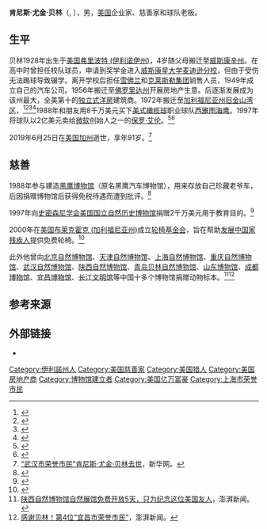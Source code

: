 {{Infobox person
| name = 肯尼斯·尤金·贝林<br>Ken Behring
| image = Ken Behring, US Senate.JPG
| image_size = 200
| caption =
|birth_name=Kenneth Eugene Behring
| birth_date = {{Birth date|1928|6|13}}
| birth_place ={{USA}}[[弗里波特_(伊利诺伊州)|弗里波特 (伊利诺伊州)]]
| death_date = {{Death date and age|2019|6|25|1928|6|13}}
| death_place={{USA}}[[加利福尼亚州|加利福尼亚州]][[康特拉科斯塔县|康特拉科斯塔县]]
| nationality ={{USA}}
| occupation =企业家、慈善家和球队老板
| spouse = Patricia Behring
| children = 5
}}
'''肯尼斯·尤金·贝林'''（{{lang-en|Kenneth Eugene Behring}}, {{bd|1928年|6月13日|2019年|6月25日|catIdx=Behring}}），男，[[美国|美国]]企业家、慈善家和球队老板。

== 生平 ==
贝林1928年出生于[[美国|美国]][[弗里波特_(伊利诺伊州)|弗里波特 (伊利诺伊州)]]，4岁随父母搬迁至[[威斯康辛州|威斯康辛州]]。在高中时曾担任校队球员，申请到奖学金进入[[威斯康星大学麦迪逊分校|威斯康星大学麦迪逊分校]]，但由于受伤无法踢球导致辍学。离开学校后担任[[雪佛兰|雪佛兰]]和[[克莱斯勒集团|克莱斯勒集团]]销售人员，1949年成立自己的汽车公司。1956年搬迁至[[佛罗里达州|佛罗里达州]]开展房地产生意。后逐渐发展成为该州最大，全美第十的[[独立式洋房|独立式洋房]]建筑商。1972年搬迁至[[加利福尼亚州|加利福尼亚州]][[旧金山湾区|旧金山湾区]]，<ref name="Semmes">{{cite web|url=http://www.highbeam.com/doc/1P2-7062352.html  |archive-url=https://web.archive.org/web/20121106072753/http://www.highbeam.com/doc/1P2-7062352.html  |url-status=dead  |archive-date=2012-11-06  |last=Semmes | first=Ben | title=Ken Behring a self-made millionaire |accessdate=2008-10-07}}</ref><ref>{{Cite news|url=http://articles.latimes.com/1999/mar/21/news/mn-19607|title=Smithsonian Museum in Cross-Hairs of Debate|last=BALZAR|first=JOHN|date=1999-03-21|work=Los Angeles Times|access-date=2018-03-10|language=en-US|issn=0458-3035}}</ref><ref>{{Cite news|url=https://mg.co.za/article/1999-04-23-hunters-red-faced-over-elephant-shoot|title=Hunters red-faced over elephant shoot|last=Reporter|first=Staff|work=The M&G Online|access-date=2018-03-10|language=en|archive-date=2018-03-11|archive-url=https://web.archive.org/web/20180311081211/https://mg.co.za/article/1999-04-23-hunters-red-faced-over-elephant-shoot|dead-url=no}}</ref><ref>{{Cite news|url=https://www.nytimes.com/1999/03/17/us/big-game-hunter-s-gift-roils-the-smithsonian.html|title=Big-Game Hunter's Gift Roils the Smithsonian|last=Golden|first=Tim|date=1999-03-17|work=The New York Times|access-date=2018-03-10|language=en-US|issn=0362-4331|archive-date=2018-03-11|archive-url=https://web.archive.org/web/20180311142058/http://www.nytimes.com/1999/03/17/us/big-game-hunter-s-gift-roils-the-smithsonian.html|dead-url=no}}</ref>1988年和朋友用8千万美元买下[[美式橄榄球|美式橄榄球]]职业球队[[西雅图海鹰|西雅图海鹰]]。1997年将球队以2亿美元卖给[[微软|微软]]创始人之一的[[保罗·艾伦|保罗·艾伦]]。<ref name=astdl>{{cite news |url=https://news.google.com/newspapers?id=u-4xAAAAIBAJ&sjid=_esDAAAAIBAJ&pg=2623%2C150112 |work=Eugene Register-Guard |agency=Associated Press |last=Klass |first=Tim |title=Allen seals the deal to buy Seahawks from Behring |date=July 1, 1997 |page=1D |accessdate=2020-11-08 |archive-date=2020-07-28 |archive-url=https://web.archive.org/web/20200728053001/https://news.google.com/newspapers?id=u-4xAAAAIBAJ&sjid=_esDAAAAIBAJ&pg=2623%2C150112 |dead-url=no }}</ref><ref name=comsspu>{{cite news |url=https://news.google.com/newspapers?id=58ReAAAAIBAJ&sjid=4jEMAAAAIBAJ&pg=4106%2C113195 |work=Lewiston Morning Tribune |agency=(Seattle Post-Intelligencer) |last=Boren |first=Rebecca |title=Allen completes purchase |date=July 1, 1997 |page=1B |accessdate=2020-11-08 |archive-date=2020-07-28 |archive-url=https://web.archive.org/web/20200728053004/https://news.google.com/newspapers?id=58ReAAAAIBAJ&sjid=4jEMAAAAIBAJ&pg=4106%2C113195 |dead-url=no }}</ref>

2019年6月25日在[[美国|美国]][[加州|加州]]逝世，享年91岁。<ref>[http://m.xinhuanet.com/hb/2019-07/04/c_1124707349.htm “武汉市荣誉市民”肯尼斯·尤金·贝林去世 ]，新华网。</ref>

==慈善==
1988年参与建造[[黑鹰博物馆|黑鹰博物馆]]（原名黑鹰汽车博物馆），用来存放自己珍藏老爷车，后因捐赠博物馆后获得免税待遇而遭到批评。<ref name="oaklandtribune-2003-11-16">{{cite news|first=Jeanine |last=Benca |url=http://findarticles.com/p/articles/mi_qn4176/is_20031116/ai_n14566085 |title=Blackhawk Museum cuts exhibits |work=Oakland Tribune |date=2003-11-16 |accessdate=2007-05-17 |url-status=dead |archiveurl=https://web.archive.org/web/20090327152634/http://findarticles.com/p/articles/mi_qn4176/is_20031116/ai_n14566085 |archivedate=2009-03-27 }}</ref>

1997年向[[史密森尼学会|史密森尼学会]][[美国国立自然历史博物馆|美国国立自然历史博物馆]]捐赠2千万美元用于教育目的。<ref name="nytimes-1997-11-06">{{cite news | first = Jerry | last = Gray | url = https://query.nytimes.com/gst/fullpage.html?res=9A0CE1D91F30F935A35752C1A961958260 | title = The Smithsonian Receives a Gift of $20 Million | work = New York Times | date = 1997-11-06 | accessdate = 2007-12-20 }}</ref>

2000年在[[美国|美国]][[布莱克霍克_(加利福尼亚州)|布莱克霍克 (加利福尼亚州)]]成立[[轮椅基金会|轮椅基金会]]，旨在帮助[[发展中国家|发展中国家]][[残疾人|残疾人]]提供免费轮椅。<ref name="waterleaders-letter">{{cite web|url=http://waterleaders.org/founders_message.php |archiveurl=https://web.archive.org/web/20070206130105/http://waterleaders.org/founders_message.php |archivedate=2007-02-06 |title=Founder's Message |accessdate=2006-08-15 |work=www.waterleaders.org |publisher=WaterLeaders Foundation |url-status=dead }}</ref>

此外他曾向[[北京自然博物馆|北京自然博物馆]]、[[天津自然博物馆|天津自然博物馆]]、[[上海自然博物馆|上海自然博物馆]]、[[重庆自然博物馆|重庆自然博物馆]]、[[武汉自然博物馆|武汉自然博物馆]]、[[陕西自然博物馆|陕西自然博物馆]]、[[青岛贝林自然博物馆|青岛贝林自然博物馆]]、[[山东博物馆|山东博物馆]]、[[成都博物馆|成都博物馆]]、[[宜昌博物馆|宜昌博物馆]]、[[长江文明馆|长江文明馆]]等中国十多个博物馆捐赠动物标本。<ref>[https://www.thepaper.cn/newsDetail_forward_3857577 陕西自然博物馆自然展馆免费开放5天，只为纪念这位美国友人]，澎湃新闻。</ref><ref>[https://m.thepaper.cn/newsDetail_forward_4302520 感谢贝林！第4位“宜昌市荣誉市民”]，澎湃新闻。</ref>

== 参考来源 ==
{{Reflist}}

== 外部链接 ==
* {{Find a Grave|200805229}}

{{Authority control}}
{{DEFAULTSORT:Behring, Ken}}
[[Category:伊利諾州人|Category:伊利諾州人]]
[[Category:美国慈善家|Category:美国慈善家]]
[[Category:美国猎人|Category:美国猎人]]
[[Category:美国房地产商|Category:美国房地产商]]
[[Category:博物馆建立者|Category:博物馆建立者]]
[[Category:美国亿万富豪|Category:美国亿万富豪]]
[[Category:上海市荣誉市民|Category:上海市荣誉市民]]